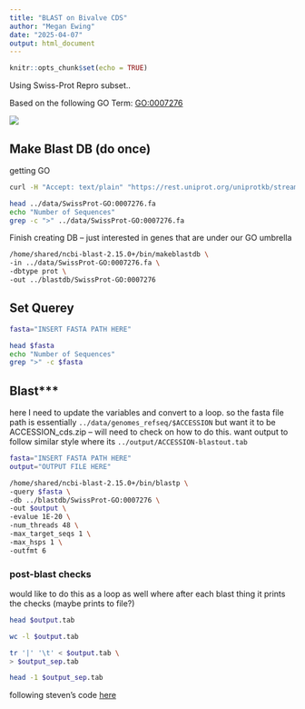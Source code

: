 ```yaml
---
title: "BLAST on Bivalve CDS"
author: "Megan Ewing"
date: "2025-04-07"
output: html_document
---
```


```r
knitr::opts_chunk$set(echo = TRUE)
```

Using Swiss-Prot Repro subset..

Based on the following GO Term: [GO:0007276](https://www.ebi.ac.uk/QuickGO/term/GO:0007276)

![](images/GO0007276_ancestorchart.png)

## Make Blast DB (do once)

getting GO

```bash
curl -H "Accept: text/plain" "https://rest.uniprot.org/uniprotkb/stream?format=fasta&query=%28%28go%3A0007276%29%29+AND+%28reviewed%3Atrue%29" -o ../data/SwissProt-GO:0007276.fa
```

```bash
head ../data/SwissProt-GO:0007276.fa
echo "Number of Sequences"
grep -c ">" ../data/SwissProt-GO:0007276.fa 
```

Finish creating DB -- just interested in genes that are under our GO umbrella

```bash

/home/shared/ncbi-blast-2.15.0+/bin/makeblastdb \
-in ../data/SwissProt-GO:0007276.fa \
-dbtype prot \
-out ../blastdb/SwissProt-GO:0007276
```

## Set Querey

```bash
fasta="INSERT FASTA PATH HERE"

head $fasta
echo "Number of Sequences"
grep ">" -c $fasta
```

## Blast\*\*\*

here I need to update the variables and convert to a loop. so the fasta file path is essentially `../data/genomes_refseq/$ACCESSION` but want it to be ACCESSION_cds.zip -- will need to check on how to do this. want output to follow similar style where its `../output/ACCESSION-blastout.tab`

```bash
fasta="INSERT FASTA PATH HERE"
output="OUTPUT FILE HERE"

/home/shared/ncbi-blast-2.15.0+/bin/blastp \
-query $fasta \
-db ../blastdb/SwissProt-GO:0007276 \
-out $output \
-evalue 1E-20 \
-num_threads 48 \
-max_target_seqs 1 \
-max_hsps 1 \
-outfmt 6
```

### post-blast checks

would like to do this as a loop as well where after each blast thing it prints the checks (maybe prints to file?)

```bash
head $output.tab
```

```bash
wc -l $output.tab
```

```bash
tr '|' '\t' < $output.tab \
> $output_sep.tab

head -1 $output_sep.tab
```

following steven's code [here](https://sr320.github.io/tumbling-oysters/posts/sr320-23-repro/)
